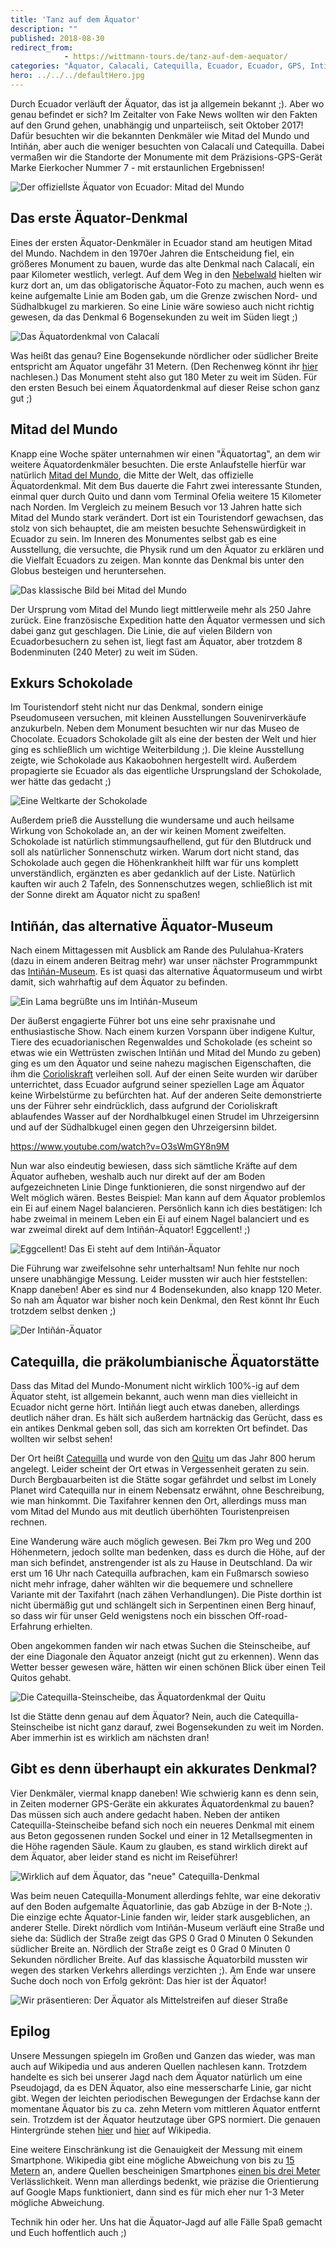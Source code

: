 ```yaml
---
title: 'Tanz auf dem Äquator'
description: ""
published: 2018-08-30
redirect_from: 
            - https://wittmann-tours.de/tanz-auf-dem-aequator/
categories: "Äquator, Calacali, Catequilla, Ecuador, Ecuador, GPS, Intinan, Mitad del Mundo"
hero: ../../../defaultHero.jpg
---
```

Durch Ecuador verläuft der Äquator, das ist ja allgemein bekannt ;). Aber wo genau befindet er sich? Im Zeitalter von Fake News wollten wir den Fakten auf den Grund gehen, unabhängig und unparteiisch, seit Oktober 2017! Dafür besuchten wir die bekannten Denkmäler wie Mitad del Mundo und Intiñán, aber auch die weniger besuchten von Calacalí und Catequilla. Dabei vermaßen wir die Standorte der Monumente mit dem Präzisions-GPS-Gerät Marke Eierkocher Nummer 7 - mit erstaunlichen Ergebnissen!

![Der offiziellste Äquator von Ecuador: Mitad del Mundo](http://wittmann-tours.de/wp-content/uploads/2018/06/CW-20180424-100748-9455-1024x1024.jpg)

<!--more-->

## Das erste Äquator-Denkmal

Eines der ersten Äquator-Denkmäler in Ecuador stand am heutigen Mitad del Mundo. Nachdem in den 1970er Jahren die Entscheidung fiel, ein größeres Monument zu bauen, wurde das alte Denkmal nach Calacalí, ein paar Kilometer westlich, verlegt. Auf dem Weg in den [Nebelwald](http://wittmann-tours.de/ecuadors-nebelwald-morgens-auch-mit-bellavista) hielten wir kurz dort an, um das obligatorische Äquator-Foto zu machen, auch wenn es keine aufgemalte Linie am Boden gab, um die Grenze zwischen Nord- und Südhalbkugel zu markieren. So eine Linie wäre sowieso auch nicht richtig gewesen, da das Denkmal 6 Bogensekunden zu weit im Süden liegt ;)

![Das Äquatordenkmal von Calacalí](http://wittmann-tours.de/wp-content/uploads/2018/06/CW-20180418-063004-8953-Edit-1024x801.jpg)

Was heißt das genau? Eine Bogensekunde nördlicher oder südlicher Breite entspricht am Äquator ungefähr 31 Metern. (Den Rechenweg könnt ihr [hier](http://doc-tcpip.org/Gps/gps_tips.html) nachlesen.) Das Monument steht also gut 180 Meter zu weit im Süden. Für den ersten Besuch bei einem Äquatordenkmal auf dieser Reise schon ganz gut ;)

## Mitad del Mundo

Knapp eine Woche später unternahmen wir einen "Äquatortag", an dem wir weitere Äquatordenkmäler besuchten. Die erste Anlaufstelle hierfür war natürlich [Mitad del Mundo](https://de.wikipedia.org/wiki/Mitad_del_Mundo), die Mitte der Welt, das offizielle Äquatordenkmal. Mit dem Bus dauerte die Fahrt zwei interessante Stunden, einmal quer durch Quito und dann vom Terminal Ofelia weitere 15 Kilometer nach Norden. Im Vergleich zu meinem Besuch vor 13 Jahren hatte sich Mitad del Mundo stark verändert. Dort ist ein Touristendorf gewachsen, das stolz von sich behauptet, die am meisten besuchte Sehenswürdigkeit in Ecuador zu sein. Im Inneren des Monumentes selbst gab es eine Ausstellung, die versuchte, die Physik rund um den Äquator zu erklären und die Vielfalt Ecuadors zu zeigen. Man konnte das Denkmal bis unter den Globus besteigen und heruntersehen.

![Das klassische Bild bei Mitad del Mundo](http://wittmann-tours.de/wp-content/uploads/2018/06/CW-20180424-101056-1410-Edit-1024x718.jpg)

Der Ursprung vom Mitad del Mundo liegt mittlerweile mehr als 250 Jahre zurück. Eine französische Expedition hatte den Äquator vermessen und sich dabei ganz gut geschlagen. Die Linie, die auf vielen Bildern von Ecuadorbesuchern zu sehen ist, liegt fast am Äquator, aber trotzdem 8 Bodenminuten (240 Meter) zu weit im Süden.

## Exkurs Schokolade

Im Touristendorf steht nicht nur das Denkmal, sondern einige Pseudomuseen versuchen, mit kleinen Ausstellungen Souvenirverkäufe anzukurbeln. Neben dem Monument besuchten wir nur das Museo de Chocolate. Ecuadors Schokolade gilt als eine der besten der Welt und hier ging es schließlich um wichtige Weiterbildung ;). Die kleine Ausstellung zeigte, wie Schokolade aus Kakaobohnen hergestellt wird. Außerdem propagierte sie Ecuador als das eigentliche Ursprungsland der Schokolade, wer hätte das gedacht ;)

![Eine Weltkarte der Schokolade](http://wittmann-tours.de/wp-content/uploads/2018/06/CW-20180424-112349-9471-1024x613.jpg)

Außerdem prieß die Ausstellung die wundersame und auch heilsame Wirkung von Schokolade an, an der wir keinen Moment zweifelten. Schokolade ist natürlich stimmungsaufhellend, gut für den Blutdruck und soll als natürlicher Sonnenschutz wirken. Warum dort nicht stand, das Schokolade auch gegen die Höhenkrankheit hilft war für uns komplett unverständlich, ergänzten es aber gedanklich auf der Liste. Natürlich kauften wir auch 2 Tafeln, des Sonnenschutzes wegen, schließlich ist mit der Sonne direkt am Äquator nicht zu spaßen!

## Intiñán, das alternative Äquator-Museum

Nach einem Mittagessen mit Ausblick am Rande des Pululahua-Kraters (dazu in einem anderen Beitrag mehr) war unser nächster Programmpunkt das [Intiñán-Museum](https://es.wikipedia.org/wiki/Museo_Solar_Inti%C3%B1%C3%A1n). Es ist quasi das alternative Äquatormuseum und wirbt damit, sich wahrhaftig auf dem Äquator zu befinden.

![Ein Lama begrüßte uns im Intiñán-Museum](http://wittmann-tours.de/wp-content/uploads/2018/06/CW-20180424-134702-1427-1024x683.jpg)

Der äußerst engagierte Führer bot uns eine sehr praxisnahe und enthusiastische Show. Nach einem kurzen Vorspann über indigene Kultur, Tiere des ecuadorianischen Regenwaldes und Schokolade (es scheint so etwas wie ein Wettrüsten zwischen Intiñán und Mitad del Mundo zu geben) ging es um den Äquator und seine nahezu magischen Eigenschaften, die ihm die [Corioliskraft](https://de.wikipedia.org/wiki/Corioliskraft) verleihen soll. Auf der einen Seite wurden wir darüber unterrichtet, dass Ecuador aufgrund seiner speziellen Lage am Äquator keine Wirbelstürme zu befürchten hat. Auf der anderen Seite demonstrierte uns der Führer sehr eindrücklich, dass aufgrund der Corioliskraft ablaufendes Wasser auf der Nordhalbkugel einen Strudel im Uhrzeigersinn und auf der Südhalbkugel einen gegen den Uhrzeigersinn bildet.

https://www.youtube.com/watch?v=O3sWmGY8n9M

Nun war also eindeutig bewiesen, dass sich sämtliche Kräfte auf dem Äquator aufheben, weshalb auch nur direkt auf der am Boden aufgezeichneten Linie Dinge funktionieren, die sonst nirgendwo auf der Welt möglich wären. Bestes Beispiel: Man kann auf dem Äquator problemlos ein Ei auf einem Nagel balancieren. Persönlich kann ich dies bestätigen: Ich habe zweimal in meinem Leben ein Ei auf einem Nagel balanciert und es war zweimal direkt auf dem Intiñán-Äquator! Eggcellent! ;)

![Eggcellent! Das Ei steht auf dem Intiñán-Äquator](http://wittmann-tours.de/wp-content/uploads/2018/06/CW-20180424-144046-9479-1024x683.jpg)

Die Führung war zweifelsohne sehr unterhaltsam! Nun fehlte nur noch unsere unabhängige Messung. Leider mussten wir auch hier feststellen: Knapp daneben! Aber es sind nur 4 Bodensekunden, also knapp 120 Meter. So nah am Äquator war bisher noch kein Denkmal, den Rest könnt Ihr Euch trotzdem selbst denken ;)

![Der Intiñán-Äquator](http://wittmann-tours.de/wp-content/uploads/2018/06/CW-20180424-143022-9474-Edit-1024x776.jpg)

## Catequilla, die präkolumbianische Äquatorstätte

Dass das Mitad del Mundo-Monument nicht wirklich 100%-ig auf dem Äquator steht, ist allgemein bekannt, auch wenn man dies vielleicht in Ecuador nicht gerne hört. Intiñán liegt auch etwas daneben, allerdings deutlich näher dran. Es hält sich außerdem hartnäckig das Gerücht, dass es ein antikes Denkmal geben soll, das sich am korrekten Ort befindet. Das wollten wir selbst sehen!

Der Ort heißt [Catequilla](https://en.wikipedia.org/wiki/Catequilla) und wurde von den [Quitu](https://en.wikipedia.org/wiki/Quitu_culture) um das Jahr 800 herum angelegt. Leider scheint der Ort etwas in Vergessenheit geraten zu sein. Durch Bergbauarbeiten ist die Stätte sogar gefährdet und selbst im Lonely Planet wird Catequilla nur in einem Nebensatz erwähnt, ohne Beschreibung, wie man hinkommt. Die Taxifahrer kennen den Ort, allerdings muss man vom Mitad del Mundo aus mit deutlich überhöhten Touristenpreisen rechnen.

Eine Wanderung wäre auch möglich gewesen. Bei 7km pro Weg und 200 Höhenmetern, jedoch sollte man bedenken, dass es durch die Höhe, auf der man sich befindet, anstrengender ist als zu Hause in Deutschland. Da wir erst um 16 Uhr nach Catequilla aufbrachen, kam ein Fußmarsch sowieso nicht mehr infrage, daher wählten wir die bequemere und schnellere Variante mit der Taxifahrt (nach zähen Verhandlungen). Die Piste dorthin ist nicht übermäßig gut und schlängelt sich in Serpentinen einen Berg hinauf, so dass wir für unser Geld wenigstens noch ein bisschen Off-road-Erfahrung erhielten.

Oben angekommen fanden wir nach etwas Suchen die Steinscheibe, auf der eine Diagonale den Äquator anzeigt (nicht gut zu erkennen). Wenn das Wetter besser gewesen wäre, hätten wir einen schönen Blick über einen Teil Quitos gehabt.

![Die Catequilla-Steinscheibe, das Äquatordenkmal der Quitu](http://wittmann-tours.de/wp-content/uploads/2018/06/CW-20180424-153726-1436-HDR-Edit-1024x623.jpg)

Ist die Stätte denn genau auf dem Äquator? Nein, auch die Catequilla-Steinscheibe ist nicht ganz darauf, zwei Bogensekunden zu weit im Norden. Aber immerhin ist es wirklich am nächsten dran!

## Gibt es denn überhaupt ein akkurates Denkmal?

Vier Denkmäler, viermal knapp daneben! Wie schwierig kann es denn sein, in Zeiten moderner GPS-Geräte ein akkurates Äquatordenkmal zu bauen? Das müssen sich auch andere gedacht haben. Neben der antiken Catequilla-Steinscheibe befand sich noch ein neueres Denkmal mit einem aus Beton gegossenen runden Sockel und einer in 12 Metallsegmenten in die Höhe ragenden Säule. Kaum zu glauben, es stand wirklich direkt auf dem Äquator, aber leider stand es nicht im Reiseführer!

![Wirklich auf dem Äquator, das "neue" Catequilla-Denkmal](http://wittmann-tours.de/wp-content/uploads/2018/06/CW-20180424-154338-1452-Edit-1024x540.jpg)

Was beim neuen Catequilla-Monument allerdings fehlte, war eine dekorativ auf den Boden aufgemalte Äquatorlinie, das gab Abzüge in der B-Note ;). Die einzige echte Äquator-Linie fanden wir, leider stark ausgeblichen, an anderer Stelle. Direkt nördlich vom Intiñán-Museum verläuft eine Straße und siehe da: Südlich der Straße zeigt das GPS 0 Grad 0 Minuten 0 Sekunden südlicher Breite an. Nördlich der Straße zeigt es 0 Grad 0 Minuten 0 Sekunden nördlicher Breite. Auf das klassische Äquatorbild mussten wir wegen des starken Verkehrs allerdings verzichten ;). Am Ende war unsere Suche doch noch von Erfolg gekrönt: Das hier ist der Äquator!

![Wir präsentieren: Der Äquator als Mittelstreifen auf dieser Straße](http://wittmann-tours.de/wp-content/uploads/2018/06/CW-20180424-150034-9482-Edit-1024x444.jpg)

## Epilog

Unsere Messungen spiegeln im Großen und Ganzen das wieder, was man auch auf Wikipedia und aus anderen Quellen nachlesen kann. Trotzdem handelte es sich bei unserer Jagd nach dem Äquator natürlich um eine Pseudojagd, da es DEN Äquator, also eine messerscharfe Linie, gar nicht gibt. Wegen der leichten periodischen Bewegungen der Erdachse kann der momentane Äquator bis zu ca. zehn Metern vom mittleren Äquator entfernt sein. Trotzdem ist der Äquator heutzutage über GPS normiert. Die genauen Hintergründe stehen [hier](https://de.m.wikipedia.org/wiki/Äquator) und [hier](https://de.m.wikipedia.org/wiki/World_Geodetic_System_1984) auf Wikipedia.

Eine weitere Einschränkung ist die Genauigkeit der Messung mit einem Smartphone. Wikipedia gibt eine mögliche Abweichung von bis zu [15 Metern](https://de.m.wikipedia.org/wiki/Global_Positioning_System) an, andere Quellen bescheinigen Smartphones [einen bis drei Meter](https://www.giga.de/extra/gps/tipps/gps-genauigkeit-so-koennt-ihr-sie-erhoehen-android-iphone/) Verlässlichkeit. Wenn man allerdings bedenkt, wie präzise die Orientierung auf Google Maps funktioniert, dann sind es für mich eher nur 1-3 Meter mögliche Abweichung.

Technik hin oder her. Uns hat die Äquator-Jagd auf alle Fälle Spaß gemacht und Euch hoffentlich auch ;)
